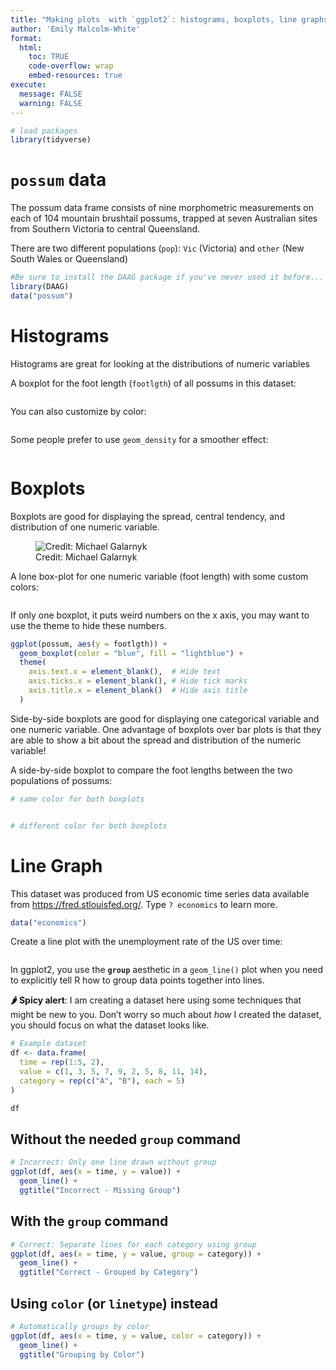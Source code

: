 ```yaml
---
title: "Making plots  with `ggplot2`: histograms, boxplots, line graphs"
author: 'Emily Malcolm-White'
format:
  html: 
    toc: TRUE
    code-overflow: wrap
    embed-resources: true
execute: 
  message: FALSE
  warning: FALSE
---
```



```r
# load packages
library(tidyverse)
```

# `possum` data

The possum data frame consists of nine morphometric measurements on each of 104 mountain brushtail possums, trapped at seven Australian sites from Southern Victoria to central Queensland.

There are two different populations (`pop`):  `Vic` (Victoria) and `other` (New South Wales or Queensland)

```r
#Be sure to install the DAAG package if you've never used it before... 
library(DAAG)
data("possum")
```


# Histograms

:::callout-tip
Histograms are great for looking at the distributions of numeric variables
:::

A boxplot for the foot length (`footlgth`) of all possums in this dataset: 

```r

```

You can also customize by color: 

```r

```


Some people prefer to use `geom_density` for a smoother effect: 

```r

```

# Boxplots

:::callout-tip
Boxplots are good for displaying the spread, central tendency, and distribution of one numeric variable. 
:::

![Credit: Michael Galarnyk](https://miro.medium.com/max/9000/1*2c21SkzJMf3frPXPAR_gZA.png)

A lone box-plot for one numeric variable (foot length) with some custom colors: 

```r

```

:::{callout-tip}

If only one boxplot, it puts weird numbers on the x axis, you may want to use the theme to hide these numbers. 

```r
ggplot(possum, aes(y = footlgth)) +
  geom_boxplot(color = "blue", fill = "lightblue") +
  theme(
    axis.text.x = element_blank(),  # Hide text
    axis.ticks.x = element_blank(), # Hide tick marks
    axis.title.x = element_blank()  # Hide axis title
  )
```

:::

:::callout-tip
Side-by-side boxplots are good for displaying one categorical variable and one numeric variable. One advantage of boxplots over bar plots is that they are able to show a bit about the spread and distribution of the numeric variable! 
:::

A side-by-side boxplot to compare the foot lengths between the two populations of possums: 

```r
# same color for both boxplots


# different color for both boxplots

```

# Line Graph

This dataset was produced from US economic time series data available from [https://fred.stlouisfed.org/](https://fred.stlouisfed.org/). Type `? economics` to learn more. 

```r
data("economics")
```

Create a line plot with the unemployment rate of the US over time: 

```r

```



:::callout-tip

In ggplot2, you use the **`group`** aesthetic in a `geom_line()` plot when you need to explicitly tell R how to group data points together into lines.

**🌶️ Spicy alert**: I am creating a dataset here using some techniques that might be new to you. Don't worry so much about *how* I created the dataset, you should focus on what the dataset looks like. 

```r
# Example dataset
df <- data.frame(
  time = rep(1:5, 2),
  value = c(1, 3, 5, 7, 9, 2, 5, 8, 11, 14),
  category = rep(c("A", "B"), each = 5)
)

df

```

## Without the needed `group` command

```r
# Incorrect: Only one line drawn without group
ggplot(df, aes(x = time, y = value)) +
  geom_line() +
  ggtitle("Incorrect - Missing Group")
```


## With the `group` command

```r
# Correct: Separate lines for each category using group
ggplot(df, aes(x = time, y = value, group = category)) +
  geom_line() +
  ggtitle("Correct - Grouped by Category")
```

## Using `color` (or `linetype`) instead

```r
# Automatically groups by color
ggplot(df, aes(x = time, y = value, color = category)) +
  geom_line() +
  ggtitle("Grouping by Color")
```

:::

